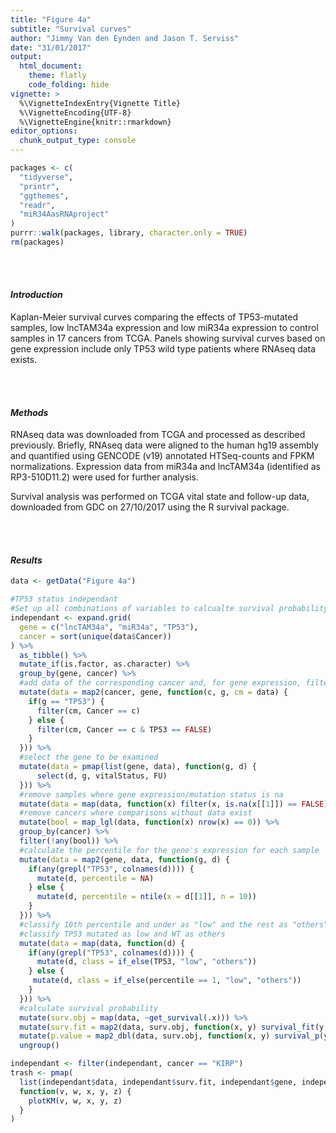 ```yaml
---
title: "Figure 4a"
subtitle: "Survival curves"
author: "Jimmy Van den Eynden and Jason T. Serviss"
date: "31/01/2017"
output:
  html_document:
    theme: flatly
    code_folding: hide
vignette: >
  %\VignetteIndexEntry{Vignette Title}
  %\VignetteEncoding{UTF-8}
  %\VignetteEngine{knitr::rmarkdown}
editor_options: 
  chunk_output_type: console
---
```


<style>
.col2 { 
    columns: 2 200px; /* number of columns and width in pixels*/ 
    -webkit-columns: 2 200px; /* chrome, safari */ 
    -moz-columns: 2 200px; /* firefox */ 
}
</style>

```r
packages <- c(
  "tidyverse",
  "printr",
  "ggthemes",
  "readr",
  "miR34AasRNAproject"
)
purrr::walk(packages, library, character.only = TRUE)
rm(packages)

```

<br></br>

#### _Introduction_
Kaplan-Meier survival curves comparing the effects of TP53-mutated samples,
low lncTAM34a expression and low miR34a expression to control samples in
17 cancers from TCGA. Panels showing survival curves based on gene expression
include only TP53 wild type patients where RNAseq data exists.

<br></br>

#### _Methods_
RNAseq data was downloaded from TCGA and processed as described previously. 
Briefly, RNAseq data were aligned to the human hg19 assembly and quantified 
using GENCODE (v19) annotated HTSeq-counts and FPKM normalizations. Expression 
data from miR34a and lncTAM34a (identified as RP3-510D11.2) were used for 
further analysis. 

Survival analysis was performed on TCGA vital state and follow-up data,
downloaded from GDC on 27/10/2017 using the R survival package.

<br></br>

#### _Results_

```r

data <- getData("Figure 4a")

#TP53 status independant
#Set up all combinations of variables to calcualte survival probability for
independant <- expand.grid(
  gene = c("lncTAM34a", "miR34a", "TP53"),
  cancer = sort(unique(data$Cancer))
) %>% 
  as_tibble() %>%
  mutate_if(is.factor, as.character) %>%
  group_by(gene, cancer) %>%
  #add data of the corresponding cancer and, for gene expression, filter WT TP53
  mutate(data = map2(cancer, gene, function(c, g, cm = data) {
    if(g == "TP53") {
      filter(cm, Cancer == c)
    } else {
      filter(cm, Cancer == c & TP53 == FALSE)
    }
  })) %>%
  #select the gene to be examined
  mutate(data = pmap(list(gene, data), function(g, d) {
      select(d, g, vitalStatus, FU)
  })) %>%
  #remove samples where gene expression/mutation status is na
  mutate(data = map(data, function(x) filter(x, is.na(x[[1]]) == FALSE))) %>%
  #remove cancers where comparisons without data exist
  mutate(bool = map_lgl(data, function(x) nrow(x) == 0)) %>%
  group_by(cancer) %>%
  filter(!any(bool)) %>%
  #calculate the percentile for the gene's expression for each sample
  mutate(data = map2(gene, data, function(g, d) {
    if(any(grepl("TP53", colnames(d)))) {
      mutate(d, percentile = NA)
    } else {
      mutate(d, percentile = ntile(x = d[[1]], n = 10))
    }
  })) %>%
  #classify 10th percentile and under as "low" and the rest as "others"
  #classify TP53 mutated as low and WT as others
  mutate(data = map(data, function(d) {
    if(any(grepl("TP53", colnames(d)))) {
      mutate(d, class = if_else(TP53, "low", "others"))
    } else {
     mutate(d, class = if_else(percentile == 1, "low", "others")) 
    }
  })) %>%
  #calculate survival probability
  mutate(surv.obj = map(data, ~get_survival(.x))) %>%
  mutate(surv.fit = map2(data, surv.obj, function(x, y) survival_fit(y, x$class))) %>%
  mutate(p.value = map2_dbl(data, surv.obj, function(x, y) survival_p(y, x$class))) %>%
  ungroup()
```

```r
independant <- filter(independant, cancer == "KIRP")
trash <- pmap(
  list(independant$data, independant$surv.fit, independant$gene, independant$cancer, independant$p.value), 
  function(v, w, x, y, z) {
    plotKM(v, w, x, y, z)
  }
)
```
